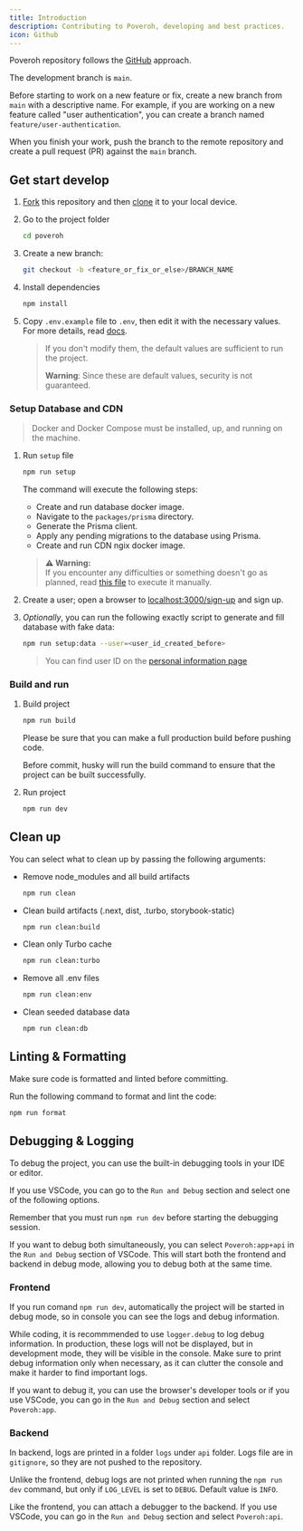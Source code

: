 ```yaml
---
title: Introduction
description: Contributing to Poveroh, developing and best practices.
icon: Github
---
```



Poveroh repository follows the [GitHub](https://docs.github.com/en/get-started/using-github/github-flow) approach.

The development branch is `main`.

Before starting to work on a new feature or fix, create a new branch from `main` with a descriptive name. For example, if you are working on a new feature called "user authentication", you can create a branch named `feature/user-authentication`.

When you finish your work, push the branch to the remote repository and create a pull request (PR) against the `main` branch.

## Get start develop

1. [Fork](https://github.com/Poveroh/poveroh/fork/) this repository and then [clone](https://docs.github.com/en/repositories/creating-and-managing-repositories/cloning-a-repository) it to your local device.
2. Go to the project folder

    ```bash
    cd poveroh
    ```

3. Create a new branch:
    ```bash
    git checkout -b <feature_or_fix_or_else>/BRANCH_NAME
    ```

4. Install dependencies

    ```bash
    npm install
    ```

6. Copy `.env.example` file to `.env`, then edit it with the necessary values. For more details, read [docs](https://github.com/Poveroh/poveroh/blob/main/docs/ENV_SETUP.md).

    > If you don't modify them, the default values are sufficient to run the project.
    >
    > **Warning**: Since these are default values, security is not guaranteed.

### Setup Database and CDN

> Docker and Docker Compose must be installed, up, and running on the machine.

1. Run `setup` file

    ```bash
    npm run setup
    ```

    The command will execute the following steps:
    - Create and run database docker image.
    - Navigate to the `packages/prisma` directory.
    - Generate the Prisma client.
    - Apply any pending migrations to the database using Prisma.
    - Create and run CDN ngix docker image.

    > **⚠️ Warning:**  
    > If you encounter any difficulties or something doesn't go as planned, read [this file](./scripts/README.md) to execute it manually.

2. Create a user; open a browser to [localhost:3000/sign-up](http://localhost:3000/sign-up) and sign up.

3. _Optionally_, you can run the following exactly script to generate and fill database with fake data:

    ```bash
    npm run setup:data --user=<user_id_created_before>
    ```

    > You can find user ID on the [personal information page](http://localhost:3000/account/profile)

### Build and run

1. Build project

    ```bash
    npm run build
    ```

    Please be sure that you can make a full production build before pushing code.

    Before commit, husky will run the build command to ensure that the project can be built successfully.

2. Run project

    ```bash
    npm run dev
    ```

## Clean up

You can select what to clean up by passing the following arguments:

- Remove node_modules and all build artifacts
    ```bash
    npm run clean
    ```

- Clean build artifacts (.next, dist, .turbo, storybook-static)
    ```bash
    npm run clean:build
    ```

- Clean only Turbo cache
    ```bash
    npm run clean:turbo
    ```

- Remove all .env files
    ```bash
    npm run clean:env
    ```

- Clean seeded database data
    ```bash
    npm run clean:db
    ```


## Linting & Formatting

Make sure code is formatted and linted before committing.

Run the following command to format and lint the code:

```bash
npm run format
```

## Debugging & Logging

To debug the project, you can use the built-in debugging tools in your IDE or editor.

If you use VSCode, you can go to the `Run and Debug` section and select one of the following options.

Remember that you must run `npm run dev` before starting the debugging session.

If you want to debug both simultaneously, you can select `Poveroh:app+api` in the `Run and Debug` section of VSCode.
This will start both the frontend and backend in debug mode, allowing you to debug both at the same time.

### Frontend

If you run comand `npm run dev`, automatically the project will be started in debug mode, so in console you can see the logs and debug information.

While coding, it is recommmended to use `logger.debug` to log debug information. In production, these logs will not be displayed, but in development mode, they will be visible in the console.
Make sure to print debug information only when necessary, as it can clutter the console and make it harder to find important logs.

If you want to debug it, you can use the browser's developer tools or if you use VSCode, you can go in the `Run and Debug` section and select `Poveroh:app`.

### Backend

In backend, logs are printed in a folder `logs` under `api` folder. Logs file are in `gitignore`, so they are not pushed to the repository.

Unlike the frontend, debug logs are not printed when running the `npm run dev` command, but only if `LOG_LEVEL` is set to `DEBUG`. Default value is `INFO`.

Like the frontend, you can attach a debugger to the backend. If you use VSCode, you can go in the `Run and Debug` section and select `Poveroh:api`. 

